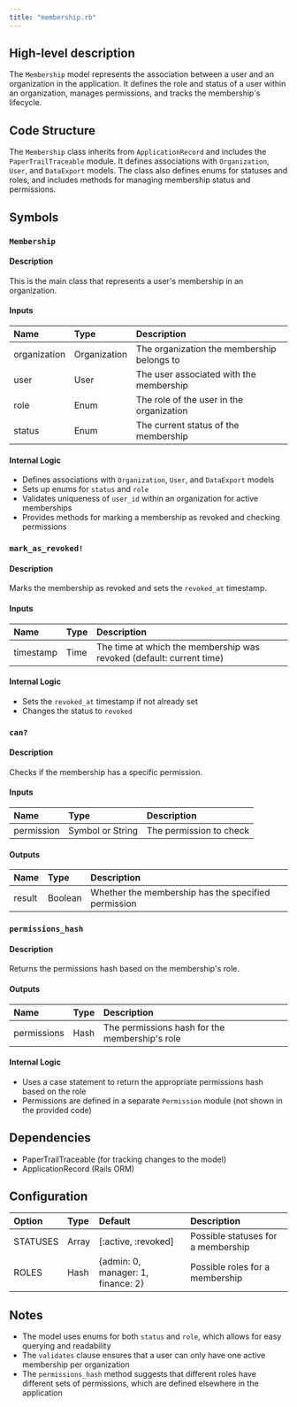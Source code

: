 ```yaml
---
title: "membership.rb"
---
```


## High-level description
The `Membership` model represents the association between a user and an organization in the application. It defines the role and status of a user within an organization, manages permissions, and tracks the membership's lifecycle.

## Code Structure
The `Membership` class inherits from `ApplicationRecord` and includes the `PaperTrailTraceable` module. It defines associations with `Organization`, `User`, and `DataExport` models. The class also defines enums for statuses and roles, and includes methods for managing membership status and permissions.

## Symbols

### `Membership`
#### Description
This is the main class that represents a user's membership in an organization.

#### Inputs
| Name | Type | Description |
|:-----|:-----|:------------|
| organization | Organization | The organization the membership belongs to |
| user | User | The user associated with the membership |
| role | Enum | The role of the user in the organization |
| status | Enum | The current status of the membership |

#### Internal Logic
- Defines associations with `Organization`, `User`, and `DataExport` models
- Sets up enums for `status` and `role`
- Validates uniqueness of `user_id` within an organization for active memberships
- Provides methods for marking a membership as revoked and checking permissions

### `mark_as_revoked!`
#### Description
Marks the membership as revoked and sets the `revoked_at` timestamp.

#### Inputs
| Name | Type | Description |
|:-----|:-----|:------------|
| timestamp | Time | The time at which the membership was revoked (default: current time) |

#### Internal Logic
- Sets the `revoked_at` timestamp if not already set
- Changes the status to `revoked`

### `can?`
#### Description
Checks if the membership has a specific permission.

#### Inputs
| Name | Type | Description |
|:-----|:-----|:------------|
| permission | Symbol or String | The permission to check |

#### Outputs
| Name | Type | Description |
|:-----|:-----|:------------|
| result | Boolean | Whether the membership has the specified permission |

### `permissions_hash`
#### Description
Returns the permissions hash based on the membership's role.

#### Outputs
| Name | Type | Description |
|:-----|:-----|:------------|
| permissions | Hash | The permissions hash for the membership's role |

#### Internal Logic
- Uses a case statement to return the appropriate permissions hash based on the role
- Permissions are defined in a separate `Permission` module (not shown in the provided code)

## Dependencies
- PaperTrailTraceable (for tracking changes to the model)
- ApplicationRecord (Rails ORM)

## Configuration
| Option | Type | Default | Description |
|:-------|:-----|:--------|:------------|
| STATUSES | Array | [:active, :revoked] | Possible statuses for a membership |
| ROLES | Hash | \{admin: 0, manager: 1, finance: 2\} | Possible roles for a membership |

## Notes
- The model uses enums for both `status` and `role`, which allows for easy querying and readability
- The `validates` clause ensures that a user can only have one active membership per organization
- The `permissions_hash` method suggests that different roles have different sets of permissions, which are defined elsewhere in the application
